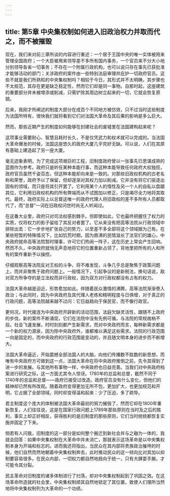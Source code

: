```yaml
---
---
---
```

title: 第5章 中央集权制如何进入旧政治权力并取而代之，而不被摧毁
---

现在，我们来对前三章所谈的内容进行重述：一个居于王国中央的唯一实体被用来管理全国政府；一个大臣被用来领导差不多所有国内事务，一个官员来不分大小地分别领导各省一切事务；不存在一个附属行政机构，也可以说只存在事先已获批准才能够活动的部门；关涉政府的案件由一些特别法庭审理并庇护一切政府官员。这些不就是我们所熟知的中央集权制吗？相较于今日，其形式并不太明确，其步骤也不太规范，其存在更是缺乏稳定性，然而它们却是同一事物。自那时起，这座建筑的重要部分并未被增添或削减，只需铲除其周边树立起来的一切，它就会恢复原貌。

后来，我刚才所阐述的制度大部分在成百个不同地方被仿效，只不过当时这些制度为法国所特有，很快我们就将看到它们对法国大革命及其后果的影响是多么巨大。

然而，那些近期产生的制度如何能够在封建社会的废墟里在法国建构起来呢？

这项事业需要耐心、智慧且耗时长久，不是仅凭武力和权术就可以完成的。当法国大革命爆发的时候，法国这座悠久的政府大厦几乎完好无缺。可以说，人们在其原有基础上建造起了另一座大厦。

毫无迹象表明，为了完成这项艰巨的工程，旧制度政府曾以一张事先已思谋成熟的蓝图作为参考。政府只是听任某种本能行事，而这种本能导致任何政府大权独揽，政府官员虽然千姿百态，但这种本能却向来是一致的。对那些旧政权机构的古老名称和荣誉，政府予以了保留，但却逐渐对其权力加以削减。它并没有将它们驱逐出固有的领域，而只是将其引开罢了。它利用某个人的惰性及另一个人的自私以盘踞其位，它利用旧政权机构的所有弊端而从不试图加以修正，只是竭尽全力地将其取代。最终，政府实际上以总督这唯一的政府代理人将旧政权的差不多所有人员都取代了，而“总督”一词在旧政权问世时尚无人听闻过。

在这番大业里，政府只对司法权感到棘手。但即使如此，它也最终把握住了权力的实质，仅将权力的影子留给了其反对者罢了。它从来没有把高等法院从行政领域中排除出去：它一步步地扩张自己的势力，以至差不多全部将这个领域据为己有。在某些短暂的特殊情况下，比如饥荒时期，因为鼎沸的民情滋长了法官们的雄心，中央政府就命高等法院暂时理事，许可它们热闹一阵子，这在历史上常会产生回响。然而不久，中央政府就悄无声息地将它的位置重新占领了，背地里把所有的人和所有的案件重新予以操控。

仔细观察高等法院反对王权的斗争，将不难发现，斗争几乎总是聚焦于政策问题上，而并非聚焦于政府问题上。一般情况下，引起争议的是新税法，换句话说，敌对双方所争夺的是立法权而非行政权，因为双方对行政权都没有占有的权力。

法国大革命越是迫近，形势愈加如此。伴随着民众激情的沸腾，高等法院渐渐卷入政治；与此同时，因为中央政府及其代理人老练和精明程度与日俱增，对于真正的行政问题，高等法院越来越不过问：它日益趋向于保民官，而不像行政官。

更何况，时代接连为中央政府开辟新的活动范围，法庭欠缺灵活性，跟随不上政府的步伐，新的案件不断涌现，它们在法院中没有先例可循，与法院的常规凿枘不投。社会飞速发展，时时刻刻都产生新需求，而对中央政府而言，每种新需求都是一个新的权力源泉，因为除中央政府外，谁都难以满足这些需求。法院的行政范围一向是固定的，而中央政府的行政范围是变动的，并且随文明本身的进步而不断增大。

法国大革命逼近，开始震撼全部法国人的大脑，向他们传播数不胜数的新思想，而唯有中央政府方可做到这一点，法国大革命在将中央政府推倒之前，先令其得到了进一步的发展。与其他所有事物一样，中央政府也日益完善。当我们对中央政府档案进行研究之际，这一方面尤其令人惊讶。1780年的总监和总督，截然不同于1740年的总监和总督——政府已接受过改造。政府官员没有什么变化，但他们的精神却已然有所改观。随着政府变得更加无所不包，更加扩大，也更加规范和开明，它占据了全部领域，同时却变得温和起来：少了压迫，多了疏导。

君主制度这个庞大的体制被法国大革命最初的努力摧毁了，然而它却在1800年重新恢复。人们往往说，这是在国家行政问题上1789年那些原则在当时及之后的胜利，事实上却正好相反，获得胜利的是旧制度的那些原则，它们当时统统都恢复实施并固定了下来。

倘若有人问我，旧制度的这一部分是如何整个搬迁到新社会并与之融为一体的，我就会回答：如果中央集权制在大革命中并未消亡，那就表示这场革命是以中央集权制本身为开端和标志的。进而我还将指出，当民众在其内部将贵族政治摧垮的时候，他们自然而然地朝着中央集权制奔去，此时推动民众的这一倾向比对其加以抑制要容易很多。在民众内部，一切权力都自然地趋向于统一，只有大肆耍手腕，才可能令其分裂。

民主革命对旧制度的诸多体制进行了扫荡，却对中央集权制起到了巩固之效。在这场革命所造就的社会里，中央集权制顺其自然地锁定了其位置，致使人们理所当然地将中央集权制列为大革命的一个功绩。